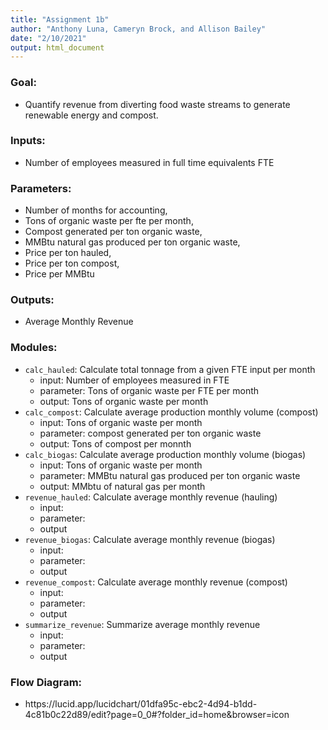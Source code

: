 ```yaml
---
title: "Assignment 1b"
author: "Anthony Luna, Cameryn Brock, and Allison Bailey"
date: "2/10/2021"
output: html_document
---
```


### Goal: 

 - Quantify revenue from diverting food waste streams to generate renewable energy and compost.  

### Inputs: 

 - Number of employees measured in full time equivalents FTE
 
### Parameters: 

 - Number of months for accounting,
 - Tons of organic waste per fte per month, 
 - Compost generated per ton organic waste, 
 - MMBtu natural gas produced per ton organic waste,
 - Price per ton hauled,
 - Price per ton compost,
 - Price per MMBtu

### Outputs: 

 - Average Monthly Revenue
	
### Modules:

 - `calc_hauled`: Calculate total tonnage from a given FTE input per month
    - input: Number of employees measured in FTE
    - parameter: Tons of organic waste per FTE per month
    - output: Tons of organic waste per month
 - `calc_compost`: Calculate average production monthly volume (compost)
    - input: Tons of organic waste per month
    - parameter: compost generated per ton organic waste
    - output: Tons of compost per monnth
 - `calc_biogas`: Calculate average production monthly volume (biogas)
    - input: Tons of organic waste per month
    - parameter: MMBtu natural gas produced per ton organic waste
    - output: MMbtu of natural gas per month
 - `revenue_hauled`: Calculate average monthly revenue (hauling)
    - input:
    - parameter:
    - output
 - `revenue_biogas`: Calculate average monthly revenue (biogas)
    - input:
    - parameter:
    - output
 - `revenue_compost`: Calculate average monthly revenue (compost)
    - input:
    - parameter:
    - output
 - `summarize_revenue`: Summarize average monthly revenue
    - input:
    - parameter:
    - output

### Flow Diagram:
  - https://lucid.app/lucidchart/01dfa95c-ebc2-4d94-b1dd-4c81b0c22d89/edit?page=0_0#?folder_id=home&browser=icon
